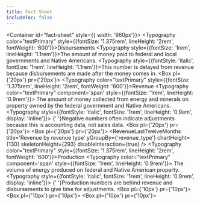 ```yaml
---
title: Fact Sheet
includeToc: false
---
```



<Container id="fact-sheet" style={{ width: '960px'}}>
  <Grid container>
    <Grid item xs={12}>
      <SnapshotBanner />
    </Grid>
    <Grid item xs={12}>
      <Box color="secondary.main" borderBottom={3}>
        <Typography color="textPrimary" style={{fontSize: '1.375rem', lineHeight: '2rem', fontWeight: '600'}}>Disbursements</Typography>
      </Box>
    </Grid>
    <Grid item xs={6}>
      <Box mb={2}>
        <Typography style={{fontSize: '1rem', lineHeight: '1.1rem'}}>The amount of money paid to federal and local governments and Native Americans.</Typography>
      </Box>
      <Typography style={{fontStyle: 'italic', fontSize: '1rem', lineHeight: '1.1rem'}}>This number is delayed from revenue because disbursements are made after the money comes in.</Typography>
    </Grid>
    <Grid item xs={6}>
      <Box pl={'20px'} pr={'20px'}>
        <DisbursementsLastTwelveMonths title='Disbursements by recipient' chartHeight={130} skeletonHeight={347} yGroupBy={RECIPIENT} disableInteraction={true} />
      </Box>
    </Grid>
    <Grid item xs={12}>
      <Box color="secondary.main" borderBottom={3}>
        <Typography color="textPrimary" style={{fontSize: '1.375rem', lineHeight: '2rem', fontWeight: '600'}}>Revenue</Typography>
      </Box>
      <Box mb={0}>
        <Typography color="textPrimary" component='span' style={{fontSize: '1rem', lineHeight: '0.9rem'}}>
          The amount of money collected from energy and minerals on property owned by the federal government and Native Americans.
          <Typography style={{fontStyle: 'italic', fontSize: '1rem', lineHeight: '0.9em', display: 'inline'}}>
            {' '}Negative numbers often indicate adjustments because this is accounting data, not sales data.
          </Typography>
        </Typography>
      </Box>
    </Grid>
    <Grid item xs={6}>
      <Box pl={'20px'} pr={'20px'}>
        <RevenueLastTwelveMonths title='Revenue by source' yGroupBy={SOURCE} chartHeight={130} skeletonHeight={293} disableInteraction={true} />
      </Box>
    </Grid>
    <Grid item xs={6}>
      <Box pl={'20px'} pr={'20px'}>
        <RevenueLastTwelveMonths title='Revenue by revenue type' yGroupBy={'revenue_type'} chartHeight={130} skeletonHeight={293} disableInteraction={true} />
      </Box>
    </Grid>
    <Grid item xs={12}>
      <Box color="secondary.main" borderBottom={3}>
        <Typography color="textPrimary" style={{fontSize: '1.375rem', lineHeight: '2rem', fontWeight: '600'}}>Production</Typography>
      </Box>
      <Box mb={0}>
        <Typography color="textPrimary" component='span' style={{fontSize: '1rem', lineHeight: '0.9rem'}}>
          The volume of energy produced on federal and Native American property.
          <Typography style={{fontStyle: 'italic', fontSize: '1rem', lineHeight: '0.9rem', display: 'inline'}}>
            {' '}Production numbers are behind revenue and disbursements to give time for adjustments.
          </Typography>
        </Typography>
      </Box>
    </Grid>
    <Grid item xs={4}>
      <Box pl={'10px'} pr={'10px'}>
        <ProductionLastTwelveMonths title='Oil (bbl)' filterByProduct='Oil (bbl)' units='bbl' yGroupBy={SOURCE} chartHeight={120} skeletonHeight={283} disableInteraction={true} />
      </Box>
    </Grid>
    <Grid item xs={4}>
      <Box pl={'10px'} pr={'10px'}>
        <ProductionLastTwelveMonths title='Gas (mcf)' filterByProduct='Gas (mcf)' units='mcf' yGroupBy={SOURCE} chartHeight={120} skeletonHeight={283} disableInteraction={true} />
      </Box>
    </Grid>
    <Grid item xs={4}>
      <Box pl={'10px'} pr={'10px'}>
        <ProductionLastTwelveMonths title='Coal (tons)' filterByProduct='Coal (tons)' units='tons' yGroupBy={SOURCE} chartHeight={120} skeletonHeight={283} disableInteraction={true} />
      </Box>
    </Grid>
  </Grid>
</Container>
